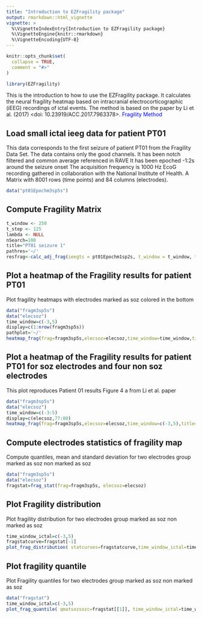 ```yaml
---
title: "Introduction to EZFragility package"
output: rmarkdown::html_vignette
vignette: >
  %\VignetteIndexEntry{Introduction to EZFragility package}
  %\VignetteEngine{knitr::rmarkdown}
  %\VignetteEncoding{UTF-8}
---
```


```r
knitr::opts_chunk$set(
  collapse = TRUE,
  comment = "#>"
)
```

```r
library(EZFragility)
```

This is the introduction to how to use the EZFragility package.
It calculates the neural fragility heatmap based on intracranial electrocorticographic (iEEG) recordings of ictal events.
The method is based on the paper by Li et al. (2017) <doi: 10.23919/ACC.2017.7963378>.
<a href="https://ieeexplore.ieee.org/document/7963378" style="color:blue; text-decoration:none;"> Fragility Method</a>

## Load small ictal ieeg data for patient PT01

This data corresponds to the first seizure of patient PT01 from the Fragility Data Set. The data contains only the good channels. It has been notch filtered and common average referenced in RAVE It has been epoched -1:2s around the seizure onset The acquisition frequency is 1000 Hz EcoG recording gathered in collaboration with the National Institute of Health. A Matrix with 8001 rows (time points) and 84 columns (electrodes).


```r
data("pt01Epochm3sp5s")
```


## Compute Fragility Matrix
```r
t_window <- 250
t_step <- 125
lambda <- NULL
nSearch=100
title="PT01 seizure 1"
pathres='~/'
resfrag<-calc_adj_frag(ieegts = pt01Epochm1sp2s, t_window = t_window, t_step = t_step, lambda = lambda,nSearch=nSearch,title=title,pathres=pathres)
```

## Plot a heatmap of the Fragility results for patient PT01

Plot fragility heatmaps with electrodes marked as soz colored in the bottom
```r
data("fragm3sp5s")
data("elecsoz")
time_window=c(-3,5)
display=c(1:nrow(fragm3sp5s))
pathplot='~/'
heatmap_frag(frag=fragm3sp5s,elecsoz=elecsoz,time_window=time_window,title="PT01 seizure 1",display=display,pathplot=pathplot)
```


## Plot a heatmap of the Fragility results for patient PT01 for soz electrodes and four non soz electrodes
This plot reproduces Patient 01 results Figure 4 a from Li et al. paper
```r
data("fragm3sp5s")
data("elecsoz")
time_window=c(-3:5)
display=c(elecsoz,77:80)
heatmap_frag(frag=fragm3sp5s,elecsoz=elecsoz,time_window=c(-3,5),title="PT01 seizure 1",display=display)
```

## Compute electrodes statistics of fragility map 

Compute quantiles, mean and standard deviation for two electrodes group marked as soz non marked as soz
```r
data("fragm3sp5s")
data("elecsoz")
fragstat=frag_stat(frag=fragm3sp5s, elecsoz=elecsoz)
```

## Plot Fragility distribution
Plot fragility distribution for two electrodes group marked as soz non marked as soz
```r
time_window_ictal=c(-3,5)
fragstatcurve=fragstat[-1]
plot_frag_distribution( statcurves=fragstatcurve,time_window_ictal=time_window_ictal,title="PT01 seizure 1")
```

## Plot fragility quantile
Plot Fragility quantiles for two electrodes group marked as soz non marked as soz
```r
data("fragstat")
time_window_ictal=c(-3,5)
plot_frag_quantile( qmatsozsozc=fragstat[[1]], time_window_ictal=time_window_ictal,title='PT01 seizure 1')
```
